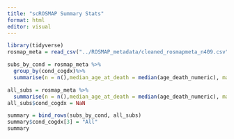```yaml
---
title: "scROSMAP Summary Stats"
format: html
editor: visual
---
```


```r
library(tidyverse)
rosmap_meta = read_csv("../ROSMAP_metadata/cleaned_rosmapmeta_n409.csv", show_col_types = F)
```

```r
subs_by_cond = rosmap_meta %>%
  group_by(cond_cogdx)%>%
  summarise(n = n(),median_age_at_death = median(age_death_numeric), mad_age_death = mad(age_death_numeric), mean_age_death_numeric = mean(age_death_numeric, na.rm = T), std_age_death_numeric = sd(age_death_numeric, na.rm = T),median_pmi = median(pmi, na.rm = T), mad_pmi = mad(pmi, na.rm = T), mean_pmi = mean(pmi, na.rm = T), sd_pmi = sd(pmi, na.rm = T), prop_male = sum(msex) / n, prop_ROS = sum(Study == "ROS")/ n, median_braaksc = median(braaksc))

```

```r
all_subs = rosmap_meta %>%
  summarise(n = n(),median_age_at_death = median(age_death_numeric), mad_age_death = mad(age_death_numeric), mean_age_death_numeric = mean(age_death_numeric, na.rm = T), std_age_death_numeric = sd(age_death_numeric, na.rm = T),median_pmi = median(pmi, na.rm = T), mad_pmi = mad(pmi, na.rm = T), mean_pmi = mean(pmi, na.rm = T), sd_pmi = sd(pmi, na.rm = T), prop_male = sum(msex) / n, prop_ROS = sum(Study == "ROS")/ n, median_braaksc = median(braaksc))
all_subs$cond_cogdx = NaN
```

```r
summary = bind_rows(subs_by_cond, all_subs)
summary$cond_cogdx[3] = "All"
summary
```

